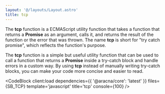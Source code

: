 ```yaml
---
layout: '@/layouts/Layout.astro'
title: tcp
---
```



The **tcp** function is a ECMAScript utility function that takes a function that returns a **Promise** as an argument, calls it, and returns the result of the function or the error that was thrown. The name **tcp** is short for "try catch promise", which reflects the function's purpose.

The **tcp** function is a simple but useful utility function that can be used to call a function that returns a **Promise** inside a try-catch block and handle errors in a custom way. By using **tcp** instead of manually writing try-catch blocks, you can make your code more concise and easier to read.

<CodeBlock
  client:load
  dependencies={{ '@aracna/core': 'latest' }}
  files={SB_TCP}
  template='javascript'
  title='tcp'
  console={100}
/>
